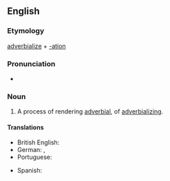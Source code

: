 ==English==

===Etymology===

[[adverbialize]] + [[-ation]]

===Pronunciation===

* {{rhymes|eɪʃən|lang=en}}

===Noun===
{{en-noun}}

# A process of rendering [[adverbial]], of [[adverbializing]].

====Translations====
{{trans-top|the process of adverbializing}}
* British English: {{t-check|en|adverbialisation}}
* German: {{t|de|Adverbialisierung|f}}, {{t-check|de|Adverbisierung|f}}
* Portuguese: {{t|pt|adverbialização|f}}
{{trans-mid}}
* Spanish: {{t-check|es|adverbialización|f}}
{{trans-bottom}}